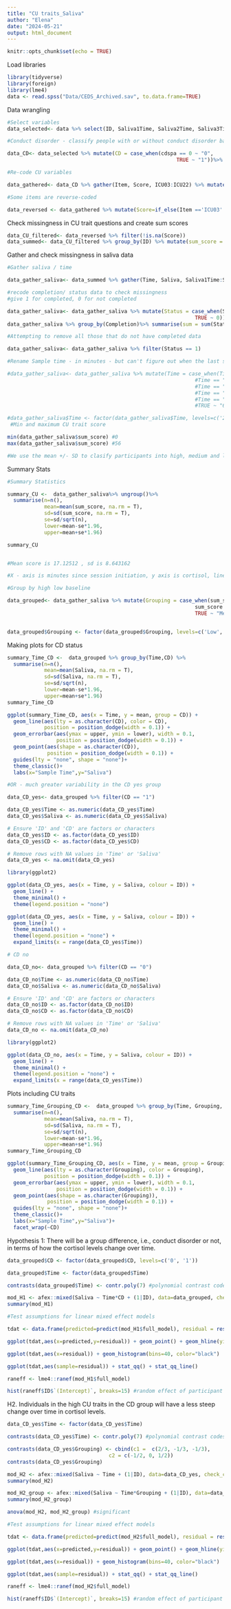 ```yaml
---
title: "CU traits_Saliva"
author: "Elena"
date: "2024-05-21"
output: html_document
---
```


```r
knitr::opts_chunk$set(echo = TRUE)
```

Load libraries

```r
library(tidyverse)
library(foreign)
library(lme4)
data <- read.spss("Data/CEDS_Archived.sav", to.data.frame=TRUE)
```

Data wrangling
```r
#Select variables
data_selected<- data %>% select(ID, Saliva1Time, Saliva2Time, Saliva3Time, Saliva4Time, Saliva5Time, Saliva6Time, Saliva7Time, Saliva1done, Saliva2done, Saliva3done, Saliva4done, Saliva5done, Saliva6done, Saliva7done, ICU03, ICU05, ICU13, ICU15, ICU16, ICU17, ICU23, ICU24, ICU02, ICU04, ICU07, ICU08, ICU09, ICU10, ICU11, ICU12, ICU18, ICU20, ICU21, ICU01, ICU06, ICU14, ICU19, ICU22, cdspa) %>% mutate(ID = as.factor(ID))

#Conduct disorder - classify people with or without conduct disorder based on the standardised scores provided in the cdspa variable. People that have 0 are classified as "no" (CD), people that have 1 or more are classified as "yes" (CD)."yes" - 1, "no" - 0

data_CD<- data_selected %>% mutate(CD = case_when(cdspa == 0 ~ "0",
                                                       TRUE ~ "1"))%>% mutate(CD = as.factor(CD))

#Re-code CU variables

data_gathered<- data_CD %>% gather(Item, Score, ICU03:ICU22) %>% mutate(Score = recode(Score, 'not at all true' = '0', 'somewhat true' = '1', 'very true' = '2', 'definitely true' = '3'))%>% mutate(Score = as.numeric(Score))

#Some items are reverse-coded

data_reversed <- data_gathered %>% mutate(Score=if_else(Item =='ICU03'| Item =='ICU05' | Item =='ICU13' | Item =='ICU15'|Item =='ICU16'| Item =='ICU17' | Item =='ICU23' | Item =='ICU24' | Item == 'ICU08' | Item == 'ICU01' | Item == "ICU14" | Item == "ICU19", 3-Score,Score))
```

Check missingness in CU trait questions and create sum scores
```r
data_CU_filtered<- data_reversed %>% filter(!is.na(Score))
data_summed<- data_CU_filtered %>% group_by(ID) %>% mutate(sum_score = sum(Score))%>% filter(!is.na(sum_score))
```

Gather and check missingness in saliva data
```r
#Gather saliva / time

data_gather_saliva<- data_summed %>% gather(Time, Saliva, Saliva1Time:Saliva7Time) %>% gather(Completion, Status, Saliva1done: Saliva7done)

#recode completion/ status data to check missingness
#give 1 for completed, 0 for not completed

data_gather_saliva<- data_gather_saliva %>% mutate(Status = case_when(Status == "yes" ~ 1,
                                                             TRUE ~ 0))
data_gather_saliva %>% group_by(Completion)%>% summarise(sum = sum(Status))

#Attempting to remove all those that do not have completed data

data_gather_saliva<- data_gather_saliva %>% filter(Status == 1)

#Rename Sample time - in minutes - but can't figure out when the last sample was taken.

#data_gather_saliva<- data_gather_saliva %>% mutate(Time = case_when(Time == "Saliva1Time" ~ "20mins before",
                                                             #Time == "Saliva2Time" ~ "10mins before",
                                                             #Time == "Saliva3Time" ~ "end of task",
                                                             #Time == "Saliva4Time" ~ "20mins after",
                                                             #Time == "Saliva5Time" ~ "45mins after",
                                                             #TRUE ~ "60mins after"))%>% mutate(Time = as.factor(Time))

#data_gather_saliva$Time <- factor(data_gather_saliva$Time, levels=c('20mins before', '10mins before', 'end of task', '20mins after', '45mins after', '60mins after'))
 #Min and maximum CU trait score

min(data_gather_saliva$sum_score) #0 
max(data_gather_saliva$sum_score) #56

#We use the mean +/- SD to clasify participants into high, medium and low CU trait groups
```


Summary Stats
```r
#Summary Statistics

summary_CU <-  data_gather_saliva%>% ungroup()%>%
  summarise(n=n(),
            mean=mean(sum_score, na.rm = T),
            sd=sd(sum_score, na.rm = T),
            se=sd/sqrt(n),
            lower=mean-se*1.96,
            upper=mean+se*1.96)

summary_CU


#Mean score is 17.12512	, sd is 8.643162	

#X - axis is minutes since session initiation, y axis is cortisol, lines groups by high (+1 SD), Average (mean), and low (-1SD)

#Group by high low baseline

data_grouped<- data_gather_saliva %>% mutate(Grouping = case_when(sum_score > 25.76828 ~ "High",
                                                             sum_score < 8.481958 ~ "Low",
                                                             TRUE ~ "Medium"))%>% mutate(Time = as.factor(Time))


data_grouped$Grouping <- factor(data_grouped$Grouping, levels=c('Low', 'Medium', 'High'))
```

Making plots for CD status

```r
summary_Time_CD <-  data_grouped %>% group_by(Time,CD) %>%
  summarise(n=n(),
            mean=mean(Saliva, na.rm = T),
            sd=sd(Saliva, na.rm = T),
            se=sd/sqrt(n),
            lower=mean-se*1.96,
            upper=mean+se*1.96)
summary_Time_CD

ggplot(summary_Time_CD, aes(x = Time, y = mean, group = CD)) +
  geom_line(aes(lty = as.character(CD), color = CD),
            position = position_dodge(width = 0.1)) +
  geom_errorbar(aes(ymax = upper, ymin = lower), width = 0.1,
                position = position_dodge(width = 0.1)) +
  geom_point(aes(shape = as.character(CD)),
             position = position_dodge(width = 0.1)) +
  guides(lty = "none", shape = "none")+
  theme_classic()+
  labs(x="Sample Time",y="Saliva")
```


```r
#OR - much greater variability in the CD yes group

data_CD_yes<- data_grouped %>% filter(CD == "1")

data_CD_yes$Time <- as.numeric(data_CD_yes$Time)
data_CD_yes$Saliva <- as.numeric(data_CD_yes$Saliva)

# Ensure 'ID' and 'CD' are factors or characters
data_CD_yes$ID <- as.factor(data_CD_yes$ID)
data_CD_yes$CD <- as.factor(data_CD_yes$CD)

# Remove rows with NA values in 'Time' or 'Saliva'
data_CD_yes <- na.omit(data_CD_yes)

library(ggplot2)

ggplot(data_CD_yes, aes(x = Time, y = Saliva, colour = ID)) +
  geom_line() +
  theme_minimal() +
  theme(legend.position = "none")

ggplot(data_CD_yes, aes(x = Time, y = Saliva, colour = ID)) +
  geom_line() +
  theme_minimal() +
  theme(legend.position = "none") +
  expand_limits(x = range(data_CD_yes$Time))
```


```r
# CD no

data_CD_no<- data_grouped %>% filter(CD == "0")

data_CD_no$Time <- as.numeric(data_CD_no$Time)
data_CD_no$Saliva <- as.numeric(data_CD_no$Saliva)

# Ensure 'ID' and 'CD' are factors or characters
data_CD_no$ID <- as.factor(data_CD_no$ID)
data_CD_no$CD <- as.factor(data_CD_no$CD)

# Remove rows with NA values in 'Time' or 'Saliva'
data_CD_no <- na.omit(data_CD_no)

library(ggplot2)

ggplot(data_CD_no, aes(x = Time, y = Saliva, colour = ID)) +
  geom_line() +
  theme_minimal() +
  theme(legend.position = "none") +
  expand_limits(x = range(data_CD_yes$Time))
```

Plots including CU traits

```r
summary_Time_Grouping_CD <-  data_grouped %>% group_by(Time, Grouping, CD) %>%
  summarise(n=n(),
            mean=mean(Saliva, na.rm = T),
            sd=sd(Saliva, na.rm = T),
            se=sd/sqrt(n),
            lower=mean-se*1.96,
            upper=mean+se*1.96)
summary_Time_Grouping_CD

ggplot(summary_Time_Grouping_CD, aes(x = Time, y = mean, group = Grouping)) +
  geom_line(aes(lty = as.character(Grouping), color = Grouping),
            position = position_dodge(width = 0.1)) +
  geom_errorbar(aes(ymax = upper, ymin = lower), width = 0.1,
                position = position_dodge(width = 0.1)) +
  geom_point(aes(shape = as.character(Grouping)),
             position = position_dodge(width = 0.1)) +
  guides(lty = "none", shape = "none")+
  theme_classic()+
  labs(x="Sample Time",y="Saliva")+
  facet_wrap(~CD)

```

Hypothesis 1: There will be a group difference, i.e., conduct disorder or not, in terms of how the cortisol levels change over time.

```r
data_grouped$CD <- factor(data_grouped$CD, levels=c('0', '1'))

data_grouped$Time <- factor(data_grouped$Time)

contrasts(data_grouped$Time) <- contr.poly(7) #polynomial contrast codes 

mod_H1 <- afex::mixed(Saliva ~ Time*CD + (1|ID), data=data_grouped, check_contrasts = FALSE)
summary(mod_H1)

#Test assumptions for linear mixed effect models

tdat <- data.frame(predicted=predict(mod_H1$full_model), residual = residuals(mod_H1$full_model))

ggplot(tdat,aes(x=predicted,y=residual)) + geom_point() + geom_hline(yintercept=0, lty=3)

ggplot(tdat,aes(x=residual)) + geom_histogram(bins=40, color="black")

ggplot(tdat,aes(sample=residual)) + stat_qq() + stat_qq_line()

raneff <- lme4::ranef(mod_H1$full_model)

hist(raneff$ID$`(Intercept)`, breaks=15) #random effect of participant normal
```


H2. Individuals in the high CU traits in the CD group will have a less steep change over time in cortisol levels.

```r
data_CD_yes$Time <- factor(data_CD_yes$Time)

contrasts(data_CD_yes$Time) <- contr.poly(7) #polynomial contrast codes 

contrasts(data_CD_yes$Grouping) <- cbind(c1 =  c(2/3, -1/3, -1/3),
                                 c2 = c(-1/2, 0, 1/2))
contrasts(data_CD_yes$Grouping)

mod_H2 <- afex::mixed(Saliva ~ Time + (1|ID), data=data_CD_yes, check_contrasts = FALSE)
summary(mod_H2)

mod_H2_group <- afex::mixed(Saliva ~ Time*Grouping + (1|ID), data=data_CD_yes, check_contrasts = FALSE)
summary(mod_H2_group)

anova(mod_H2, mod_H2_group) #significant

#Test assumptions for linear mixed effect models

tdat <- data.frame(predicted=predict(mod_H2$full_model), residual = residuals(mod_H2$full_model))

ggplot(tdat,aes(x=predicted,y=residual)) + geom_point() + geom_hline(yintercept=0, lty=3)

ggplot(tdat,aes(x=residual)) + geom_histogram(bins=40, color="black")

ggplot(tdat,aes(sample=residual)) + stat_qq() + stat_qq_line()

raneff <- lme4::ranef(mod_H2$full_model)

hist(raneff$ID$`(Intercept)`, breaks=15) #random effect of participant normal
```


